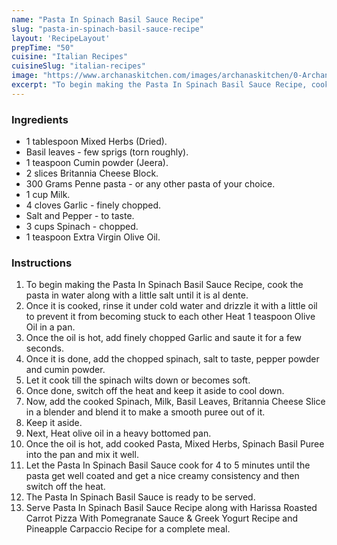 ---
name: "Pasta In Spinach Basil Sauce Recipe"
slug: "pasta-in-spinach-basil-sauce-recipe"
layout: 'RecipeLayout'
prepTime: "50"
cuisine: "Italian Recipes"
cuisineSlug: "italian-recipes"
image: "https://www.archanaskitchen.com/images/archanaskitchen/0-Archanas-Kitchen-Recipes/2019/Penne_Pasta_Recipe_in_Spinach_Basil_Sauce_8_1600.jpg"
excerpt: "To begin making the Pasta In Spinach Basil Sauce Recipe, cook the pasta in water along with a little salt until it is al dente"
---

### Ingredients

- 1 tablespoon Mixed Herbs (Dried).
- Basil leaves - few sprigs (torn roughly).
- 1 teaspoon Cumin powder (Jeera).
- 2 slices Britannia Cheese Block.
- 300 Grams Penne pasta - or any other pasta of your choice.
- 1 cup Milk.
- 4 cloves Garlic - finely chopped.
- Salt and Pepper - to taste.
- 3 cups Spinach - chopped.
- 1 teaspoon Extra Virgin Olive Oil.

### Instructions

1. To begin making the Pasta In Spinach Basil Sauce Recipe, cook the pasta in water along with a little salt until it is al dente.
1. Once it is cooked, rinse it under cold water and drizzle it with a little oil to prevent it from becoming stuck to each other Heat 1 teaspoon Olive Oil in a pan.
1. Once the oil is hot, add finely chopped Garlic and saute it for a few seconds.
1. Once it is done, add the chopped spinach, salt to taste, pepper powder and cumin powder.
1. Let it cook till the spinach wilts down or becomes soft.
1. Once done, switch off the heat and keep it aside to cool down.
1. Now, add the cooked Spinach, Milk, Basil Leaves, Britannia Cheese Slice in a blender and blend it to make a smooth puree out of it.
1. Keep it aside.
1. Next, Heat olive oil in a heavy bottomed pan.
1. Once the oil is hot, add cooked Pasta, Mixed Herbs, Spinach Basil Puree into the pan and mix it well.
1. Let the Pasta In Spinach Basil Sauce  cook for 4 to 5 minutes until the pasta get well coated and get a nice creamy consistency and then switch off the heat.
1. The Pasta In Spinach Basil Sauce is ready to be served.
1. Serve Pasta In Spinach Basil Sauce Recipe along with Harissa Roasted Carrot Pizza With Pomegranate Sauce & Greek Yogurt Recipe and Pineapple Carpaccio Recipe for a complete meal.
